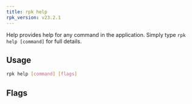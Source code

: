 ```yaml
---
title: rpk help
rpk_version: v23.2.1
---
```


<head>
  <meta name="title" content="rpk help | Redpanda Docs" />
  <meta name="description" content="rpk help" />
  <link rel="canonical" href="https://docs.redpanda.com/docs/reference/rpk/rpk-help/" />
</head>

Help provides help for any command in the application.
Simply type `rpk help [command]` for full details.

## Usage

```bash
rpk help [command] [flags]
```

## Flags

<!--
[cols=",,",]
|===
|*Value* |*Type* |*Description*

|-h, --help |- |help for help.

|--config |string |Redpanda or rpk config file; default search paths are
~/.config/rpk/rpk.yaml, $PWD, and /etc/redpanda/`redpanda.yaml`.

|-X, --config-opt |stringArray |Override rpk configuration settings; '-X
help' for detail or '-X list' for terser detail.

|--profile |string |rpk profile to use.

|-v, --verbose |- |Enable verbose logging.
|===

-->
